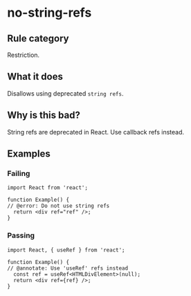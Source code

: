 # no-string-refs

## Rule category

Restriction.

## What it does

Disallows using deprecated `string refs`.

## Why is this bad?

String refs are deprecated in React. Use callback refs instead.

## Examples

### Failing

```tsx twoslash
import React from 'react';

function Example() {
// @error: Do not use string refs
  return <div ref="ref" />;
}
```

### Passing

```tsx twoslash
import React, { useRef } from 'react';

function Example() {
// @annotate: Use 'useRef' refs instead
  const ref = useRef<HTMLDivElement>(null);
  return <div ref={ref} />;
}
```
